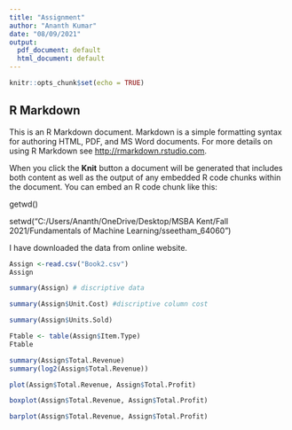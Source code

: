 ---
title: "Assignment"
author: "Ananth Kumar"
date: "08/09/2021"
output:
  pdf_document: default
  html_document: default
---

```{r setup, include=FALSE}
knitr::opts_chunk$set(echo = TRUE)
```

## R Markdown

This is an R Markdown document. Markdown is a simple formatting syntax for authoring HTML, PDF, and MS Word documents. For more details on using R Markdown see <http://rmarkdown.rstudio.com>.

When you click the **Knit** button a document will be generated that includes both content as well as the output of any embedded R code chunks within the document. You can embed an R code chunk like this:

getwd()

setwd("C:/Users/Ananth/OneDrive/Desktop/MSBA Kent/Fall 2021/Fundamentals of Machine Learning/sseetham_64060")

I have downloaded the data from online website.

```{r}
Assign <-read.csv("Book2.csv") 
Assign
```


```{r}

summary(Assign) # discriptive data 

```
```{r}
summary(Assign$Unit.Cost) #discriptive column cost 

```


```{r}
summary(Assign$Units.Sold)

```

```{r}

Ftable <- table(Assign$Item.Type)
Ftable

```


```{r}
summary(Assign$Total.Revenue)
summary(log2(Assign$Total.Revenue))
```


```{r}
plot(Assign$Total.Revenue, Assign$Total.Profit)
```
```{r}
boxplot(Assign$Total.Revenue, Assign$Total.Profit)
```

```{r}
barplot(Assign$Total.Revenue, Assign$Total.Profit)
```
